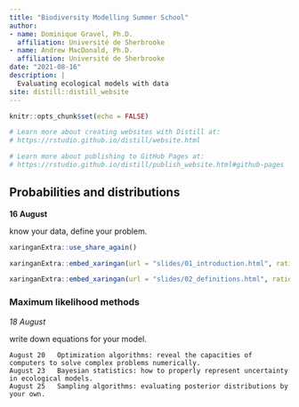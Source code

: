 ```yaml
---
title: "Biodiversity Modelling Summer School"
author:
- name: Dominique Gravel, Ph.D.
  affiliation: Université de Sherbrooke
- name: Andrew MacDonald, Ph.D.
  affiliation: Université de Sherbrooke
date: "2021-08-16"
description: |
  Evaluating ecological models with data
site: distill::distill_website
---
```



```r
knitr::opts_chunk$set(echo = FALSE)

# Learn more about creating websites with Distill at:
# https://rstudio.github.io/distill/website.html

# Learn more about publishing to GitHub Pages at:
# https://rstudio.github.io/distill/publish_website.html#github-pages
```

## Probabilities and distributions  

**16 August**  

know your data, define your problem.

```r
xaringanExtra::use_share_again()
```

```r
xaringanExtra::embed_xaringan(url = "slides/01_introduction.html", ratio = "16:9")
```


```r
xaringanExtra::embed_xaringan(url = "slides/02_definitions.html", ratio = "16:9")
```


### Maximum likelihood methods  

*18 August*  

write down equations for your model.

```
August 20	Optimization algorithms: reveal the capacities of computers to solve complex problems numerically.
August 23	Bayesian statistics: how to properly represent uncertainty in ecological models.
August 25	Sampling algorithms: evaluating posterior distributions by your own.
```
